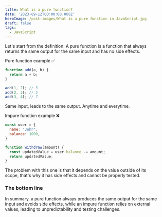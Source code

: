 ```yaml
---
title: What is a pure function?
date: '2023-09-12T00:00:00.000Z'
heroImage: /post-images/What is a pure function in JavaScript.jpg
draft: false
tags:
  - JavaScript
---
```



Let's start from the definition: A pure function is a function that always returns the same output for the same input and has no side effects.

Pure function example ✅

```javascript
function add(a, b) {
  return a + b;
}

add(1, 2); // 3
add(2, 3); // 5
add(3, 4); // 7
```

Same input, leads to the same output. Anytime and everytime.

Impure function example ❌

```javascript
const user = {
  name: "John",
  balance: 1000,
}

function withdraw(amount) {
  const updatedValue = user.balance -= amount;
  return updatedValue;
}
```

The problem with this one is that it depends on the value outside of its scope, that's why it has side effects and cannot be properly tested.

### The bottom line

In summary, a pure function always produces the same output for the same input and avoids side effects, while an impure function relies on external values, leading to unpredictability and testing challenges.


